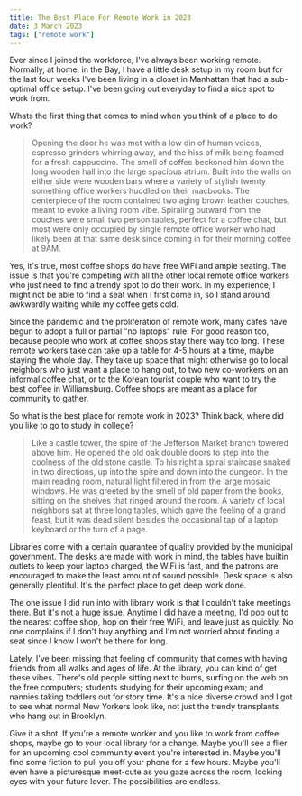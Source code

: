 ```yaml
---
title: The Best Place For Remote Work in 2023
date: 3 March 2023
tags: ["remote work"]
---
```


Ever since I joined the workforce, I've always been working remote.
Normally, at home, in the Bay, I have a little desk setup in my room but
for the last four weeks I've been living in a closet in Manhattan that had
a sub-optimal office setup.
I've been going out everyday to find a nice spot to work from.

Whats the first thing that comes to mind when you think of a place to do work?

> Opening the door he was met with a low din of human voices, espresso grinders
> whirring away, and the hiss of milk being foamed for a fresh cappuccino.
> The smell of coffee beckoned him down the long wooden hall into the large spacious
> atrium. Built into the walls on either side were wooden bars where
> a variety of stylish twenty something office workers huddled on their macbooks.
> The centerpiece of the room contained two aging brown leather couches, meant to evoke
> a living room vibe. Spiraling outward from the couches were small two person tables,
> perfect for a coffee chat, but most were only occupied by single remote office
> worker who had likely been at that same desk since coming in for their morning
> coffee at 9AM.

Yes, it's true, most coffee shops do have free WiFi and ample seating.
The issue is that you're competing with all the other local remote office
workers who just need to find a trendy spot to do their work.
In my experience, I might not be able to find a seat when I first come in,
so I stand around awkwardly waiting while my coffee gets cold.

Since the pandemic and the proliferation of remote work, many cafes have begun
to adopt a full or partial "no laptops" rule.
For good reason too, because people who work at coffee shops stay there way too long.
These remote workers take can take up a table for 4-5 hours at a time, maybe staying the whole
day. They take up space that might otherwise go to local neighbors who just
want a place to hang out, to two new co-workers on an informal coffee chat, or to
the Korean tourist couple who want to try the best coffee in Williamsburg.
Coffee shops are meant as a place for community to gather.

So what is the best place for remote work in 2023?
Think back, where did you like to go to study in college?

> Like a castle tower, the spire of the Jefferson Market branch towered above him.
> He opened the old oak double doors to step into the coolness of the old stone
> castle. To his right a spiral staircase snaked in two directions, up into the spire and down
> into the dungeon. In the main reading room, natural light filtered in from the
> large mosaic windows. He was greeted by the smell of old paper from the
> books, sitting on the shelves that ringed around the room.
> A variety of local neighbors sat at three long tables, which gave the feeling of a grand feast,
> but it was dead silent besides the occasional tap of a laptop keyboard or the turn of a page.

Libraries come with a certain guarantee of quality provided by the municipal government.
The desks are made with work in mind, the tables have builtin outlets
to keep your laptop charged, the WiFi is fast, and the patrons are encouraged
to make the least amount of sound possible. Desk space is also generally plentiful.
It's the perfect place to get deep work done.

The one issue I did run into with library work is that I couldn't take meetings
there. But it's not a huge issue. Anytime I did have a meeting, I'd pop
out to the nearest coffee shop, hop on their free WiFi, and leave just as quickly.
No one complains if I don't buy anything and I'm not worried about finding a seat
since I know I won't be there for long.

Lately, I've been missing that feeling of community that comes with having
friends from all walks and ages of life. At the library, you can kind of get these
vibes. There's old people sitting next to bums, surfing on the
web on the free computers; students studying for their upcoming exam; and
nannies taking toddlers out for story time.
It's a nice diverse crowd and I got to see what normal New Yorkers look like,
not just the trendy transplants who hang out in Brooklyn.

Give it a shot. If you're a remote worker and you like to work from coffee shops,
maybe go to your local library for a change.
Maybe you'll see a flier for an upcoming cool community event you're interested in.
Maybe you'll find some fiction to pull you off your phone for a few hours.
Maybe you'll even have a picturesque meet-cute as you gaze across the room,
locking eyes with your future lover.
The possibilities are endless.
